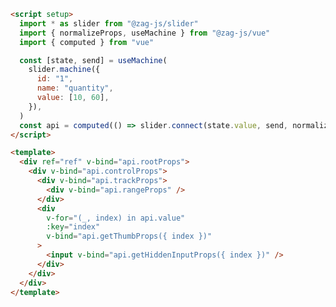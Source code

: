 ```html
<script setup>
  import * as slider from "@zag-js/slider"
  import { normalizeProps, useMachine } from "@zag-js/vue"
  import { computed } from "vue"

  const [state, send] = useMachine(
    slider.machine({
      id: "1",
      name: "quantity",
      value: [10, 60],
    }),
  )
  const api = computed(() => slider.connect(state.value, send, normalizeProps))
</script>

<template>
  <div ref="ref" v-bind="api.rootProps">
    <div v-bind="api.controlProps">
      <div v-bind="api.trackProps">
        <div v-bind="api.rangeProps" />
      </div>
      <div
        v-for="(_, index) in api.value"
        :key="index"
        v-bind="api.getThumbProps({ index })"
      >
        <input v-bind="api.getHiddenInputProps({ index })" />
      </div>
    </div>
  </div>
</template>
```
